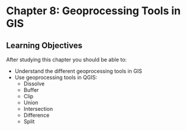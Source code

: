 # Chapter 8: Geoprocessing Tools in GIS

## Learning Objectives

After studying this chapter you should be able to:

-   Understand the different geoprocessing tools in GIS
-   Use geoprocessing tools in QGIS:
    -   Dissolve
    -   Buffer
    -   Clip
    -   Union
    -   Intersection
    -   Difference
    -   Split
